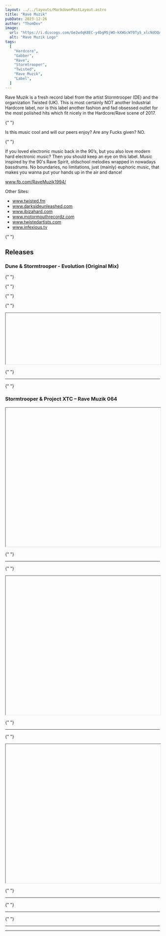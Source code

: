 ```yaml
---
layout: ../../layouts/MarkdownPostLayout.astro
title: "Rave Muzik"
pubDate: 2023-12-26
author: "ThomDev"
image:
  url: "https://i.discogs.com/Ge2wdqK8EC-y4bgMSjWO-kXWGcW70Ty5_xlcNdOQAyg/rs:fit/g:sm/q:90/h:600/w:600/czM6Ly9kaXNjb2dz/LWRhdGFiYXNlLWlt/YWdlcy9MLTEzODM5/ODctMTUxMjc3MzQ2/NS04NzU3LmpwZWc.jpeg"
  alt: "Rave Muzik Logo"
tags:
  [
    "Hardcore",
    "Gabber",
    "Rave",
    "Stormtrooper",
    "Twisted",
    "Rave Muzik",
    "Label",
  ]
---
```



<div class="credits-section">

<p>
  Rave Muzik is a fresh record label from the artist Stormtrooper (DE) and the
  organization Twisted (UK). This is most certainly NOT another Industrial
  Hardcore label, nor is this label another fashion and fad obsessed outlet for
  the most polished hits which fit nicely in the Hardcore/Rave scene of 2017.
</p>

{" "}

<p>Is this music cool and will our peers enjoy? Are any Fucks given? NO.</p>

{" "}

<p>
  If you loved electronic music back in the 90’s, but you also love modern hard
  electronic music? Then you should keep an eye on this label. Music inspired by
  the 90's Rave Spirit, oldschool melodies wrapped in nowadays bassdrums. No
  boundaries, no limitations, just (mainly) euphoric music, that makes you wanna
  put your hands up in the air and dance!
</p>

<p>
  <a
    href="https://www.fb.com/RaveMuzik1994/"
    target="_blank"
    rel="noopener noreferrer"
  >
    www.fb.com/RaveMuzik1994/
  </a>
</p>

<div>
  Other Sites:
  <ul>
    <li>
      <a href="http://www.twisted.fm" target="_blank" rel="noopener noreferrer">
        www.twisted.fm
      </a>
    </li>
    <li>
      <a
        href="http://www.darksideunleashed.com"
        target="_blank"
        rel="noopener noreferrer"
      >
        www.darksideunleashed.com
      </a>
    </li>
    <li>
      <a
        href="http://www.ibizahard.com"
        target="_blank"
        rel="noopener noreferrer"
      >
        www.ibizahard.com
      </a>
    </li>
    <li>
      <a
        href="http://www.motormouthrecordz.com"
        target="_blank"
        rel="noopener noreferrer"
      >
        www.motormouthrecordz.com
      </a>
    </li>
    <li>
      <a
        href="http://www.twistedartists.com"
        target="_blank"
        rel="noopener noreferrer"
      >
        www.twistedartists.com
      </a>
    </li>
    <li>
      <a
        href="http://www.infexious.tv"
        target="_blank"
        rel="noopener noreferrer"
      >
        www.infexious.tv
      </a>
    </li>
  </ul>
</div>

</div>

<div class="purple-section">

{" "}

<h2>Releases</h2>

  <div class="release">
    <h3>Dune & Stormtrooper - Evolution (Original Mix)</h3>

{" "}

{" "}

<div class="release-info">
  <ReleaseInformation
    releaseDate="Dec 7, 2023"
    label="Rave Muzik – RAVEMUZIK067"
    country="Netherlands"
    genre="Electronic"
    style="Happy Hardcore"
    imgUrl="https://i.discogs.com/6iWr5kueEj5kqVysfkePgUFrCHyRAkl1Z2ZiZBdt_uU/rs:fit/g:sm/q:90/h:600/w:600/czM6Ly9kaXNjb2dz/LWRhdGFiYXNlLWlt/YWdlcy9SLTI5MTM3/NzU2LTE3MDE5NzQ3/MjItNDMwMy5qcGVn.jpeg"
    imgAlt="Dune & Stormtrooper - Evolution Album Cover"
  />
</div>

{" "}

{" "}

<iframe
  width="100%"
  height="166"
  
  style="border: none; overflow: auto;"

allow="autoplay"
src="https://w.soundcloud.com/player/?url=https%3A//api.soundcloud.com/tracks/1672188015&color=%2310649a&auto_play=false&hide_related=false&show_comments=true&show_user=true&show_reposts=false&show_teaser=true"

> </iframe>

  </div>

{" "}

<hr />

{" "}

<div class="release">
  <h3>Stormtrooper & Project XTC – Rave Muzik 064</h3>
  <iframe
    width="100%"
    height="450"
    
    style="border: none; overflow: auto;"

    allow="autoplay"
    src="https://w.soundcloud.com/player/?url=https%3A//api.soundcloud.com/playlists/1655014522&color=%23fb008e&auto_play=false&hide_related=false&show_comments=true&show_user=true&show_reposts=false&show_teaser=true"

> </iframe>

</div>

{" "}

<hr />

{" "}

<div class="release">
  <iframe
    width="100%"
    height="450"
    
    style="border: none; overflow: auto;"

    allow="autoplay"
    src="https://w.soundcloud.com/player/?url=https%3A//api.soundcloud.com/playlists/1680857598&color=%23e9e647&auto_play=false&hide_related=false&show_comments=true&show_user=true&show_reposts=false&show_teaser=true"

> </iframe>

</div>

{" "}

<hr />

{" "}

<div class="release">
  <iframe
    width="100%"
    height="450"
    
    style="border: none; overflow: auto;"

    allow="autoplay"
    src="https://w.soundcloud.com/player/?url=https%3A//api.soundcloud.com/playlists/1634613022&color=%23e9e647&auto_play=false&hide_related=false&show_comments=true&show_user=true&show_reposts=false&show_teaser=true"

> </iframe>

</div>

{" "}

<hr />

{" "}

<hr />

  <div class="release">

  </div>

{" "}

<hr />

  <div class="release">

  </div>
  
  <hr />

  <div class="release">

  </div>
</div>
